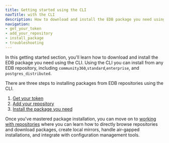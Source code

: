 ```yaml
---
title: Getting started using the CLI
navTitle: with the CLI
description: How to download and install the EDB package you need using the CLI
navigation:
- get_your_token
- add_your_repository
- install_package
- troubleshooting
---
```


In this getting started section, you'll learn how to download and install the EDB package you need using the CLI. Using the CLI you can install from any EDB repository, including `community360`,`standard`,`enterprise`, and `postgres_distributed`.

There are three steps to installing packages from EDB repositories using the CLI. 

1. [Get your token](get_your_token)
2. [Add your repository](adding_other_repositories)
3. [Install the package you need](install_named_package)

Once you've mastered package installation, you can move on to [working with repositories](../working_with_repos) where you can learn how to directly browse repositories and download packages, create local mirrors, handle air-gapped installations, and integrate with configuration management tools. 


